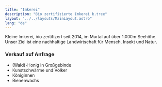 ```yaml
---
title: "Imkerei"
description: "Bio zertifizierte Imkerei b.tree"
layout: "../../layouts/MainLayout.astro"
lang: "de"
---
```



Kleine Imkerei, bio zertifizert seit 2014, im Murtal auf über 1.000m Seehöhe. Unser Ziel ist eine nachhaltige Landwirtschaft für Mensch, Insekt und Natur.

<section class="hero container max-w-screen-lg mx-auto flex">
  <Picture
    src="/images/hannes_bees.jpg"
    class="mx-auto"
    aspectRatio="3:2"
    widths={[200, 400, 600]}
    sizes="(max-width: 600px) 100vw, 600px"
    alt="Foto von Hannes mit seinen Bienenvölkern"
  />
</section>

### Verkauf auf Anfrage

- (Wald)-Honig in Großgebinde
- Kunstschwärme und Völker
- Königinnen
- Bienenwachs

<section class="hero container max-w-screen-lg mx-auto flex">
  <Picture
    src="/images/bees.jpg"
    class="mx-auto"
    aspectRatio="2:1"
    widths={[200, 400, 600]}
    sizes="(max-width: 600px) 100vw, 600px"
    alt="Hongbienen laufen auf Waben"
  />
</section>
